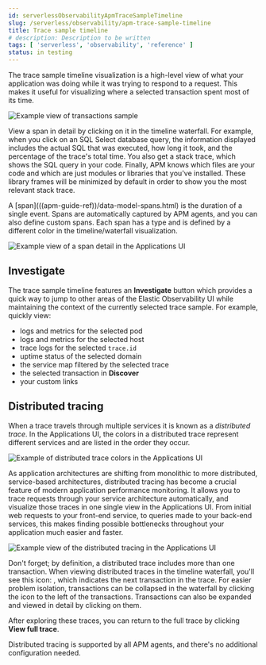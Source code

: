 ```yaml
---
id: serverlessObservabilityApmTraceSampleTimeline
slug: /serverless/observability/apm-trace-sample-timeline
title: Trace sample timeline
# description: Description to be written
tags: [ 'serverless', 'observability', 'reference' ]
status: in testing
---
```



The trace sample timeline visualization is a high-level view of what your application was doing while it was trying to respond to a request.
This makes it useful for visualizing where a selected transaction spent most of its time.

![Example view of transactions sample](images/transactions/apm-transaction-sample.png)

View a span in detail by clicking on it in the timeline waterfall.
For example, when you click on an SQL Select database query,
the information displayed includes the actual SQL that was executed, how long it took,
and the percentage of the trace's total time.
You also get a stack trace, which shows the SQL query in your code.
Finally, APM knows which files are your code and which are just modules or libraries that you've installed.
These library frames will be minimized by default in order to show you the most relevant stack trace.

<DocCallOut title="Tip">
A [span](((apm-guide-ref))/data-model-spans.html) is the duration of a single event.
Spans are automatically captured by APM agents, and you can also define custom spans.
Each span has a type and is defined by a different color in the timeline/waterfall visualization.
</DocCallOut>

![Example view of a span detail in the Applications UI](images/spans/apm-span-detail.png)

## Investigate

The trace sample timeline features an **Investigate** button which provides a quick way to jump
to other areas of the Elastic Observability UI while maintaining the context of the currently selected trace sample.
For example, quickly view:

* logs and metrics for the selected pod
* logs and metrics for the selected host
* trace logs for the selected `trace.id`
* uptime status of the selected domain
* the <DocLink id="serverlessObservabilityApmServiceMap">service map</DocLink> filtered by the selected trace
* the selected transaction in **Discover**
* your <DocLink id="serverlessObservabilityApmCreateCustomLinks">custom links</DocLink>

## Distributed tracing

When a trace travels through multiple services it is known as a _distributed trace_.
In the Applications UI, the colors in a distributed trace represent different services and
are listed in the order they occur.

![Example of distributed trace colors in the Applications UI](images/spans/apm-services-trace.png)

As application architectures are shifting from monolithic to more distributed, service-based architectures,
distributed tracing has become a crucial feature of modern application performance monitoring.
It allows you to trace requests through your service architecture automatically, and visualize those traces in one single view in the Applications UI.
From initial web requests to your front-end service, to queries made to your back-end services,
this makes finding possible bottlenecks throughout your application much easier and faster.

![Example view of the distributed tracing in the Applications UI](images/spans/apm-distributed-tracing.png)

Don't forget; by definition, a distributed trace includes more than one transaction.
When viewing distributed traces in the timeline waterfall,
you'll see this icon: <DocIcon type="merge" title="Merge" />,
which indicates the next transaction in the trace.
For easier problem isolation, transactions can be collapsed in the waterfall by clicking
the icon to the left of the transactions.
Transactions can also be expanded and viewed in detail by clicking on them.

After exploring these traces,
you can return to the full trace by clicking **View full trace**.

<DocCallOut title="Tip">
Distributed tracing is supported by all APM agents, and there's no additional configuration needed.
</DocCallOut>


<Feedback slug="/serverless/observability/apm-trace-sample-timeline" />
